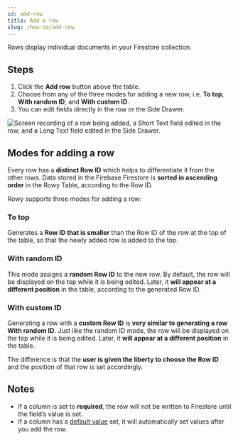 ```yaml
---
id: add-row
title: Add a row
slug: /how-to/add-row
---
```


Rows display individual documents in your Firestore collection.

## Steps

1. Click the **Add row** button above the table.
2. Choose from any of the three modes for adding a new row, i.e. **To top**, **With random ID**, and 
**With custom ID**.
3. You can edit fields directly in the row or the Side Drawer.

![Screen recording of a row being added, a Short Text field edited in the row, and a Long Text field edited in the Side Drawer.](./assets/add-row.gif)

## Modes for adding a row

Every row has a **distinct Row ID** which helps to differentiate it from the other rows. Data stored in the
Firebase Firestore is **sorted in ascending order** in the Rowy Table, according to the Row ID.

Rowy supports three modes for adding a row:

### To top
Generates a **Row ID that is smaller** than the Row ID of the row at the top of the table, so that the 
newly added row is added to the top.

### With random ID
This mode assigns a **random Row ID** to the new row. By default, the row will be displayed on the top 
while it is being edited. Later, it **will appear at a different position** in the table, according to the 
generated Row ID.

### With custom ID
Generating a row with a **custom Row ID** is **very similar to generating a row With random ID**. Just 
like the random ID mode, the row will be displayed on the top while it is being edited. Later, it **will 
appear at a different position** in the table.

The difference is that the **user is given the liberty to choose the Row ID** and the position of that row 
is set accordingly.


## Notes

- If a column is set to **required**, the row will not be written to Firestore
  until the field’s value is set.
- If a column has a [default value](./default-values.mdx) set, it will
  automatically set values after you add the row.
